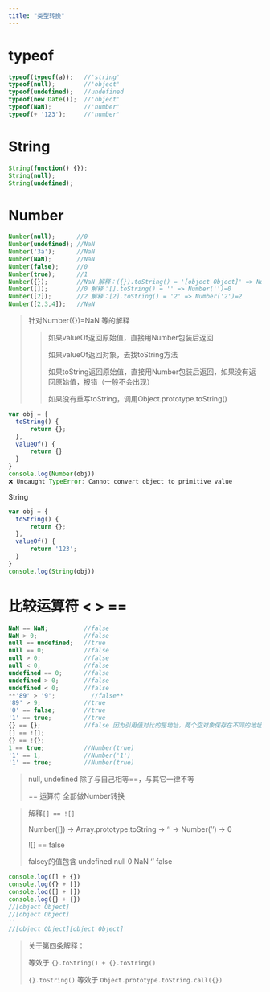 ```yaml
---
title: "类型转换"
---
```


# typeof

```jsx
typeof(typeof(a));   //'string'
typeof(null);        //'object'
typeof(undefined);   //undefined
typeof(new Date());  //'object'
typeof(NaN);         //'number'
typeof(+ '123');     //'number'

```

# String

```jsx
String(function() {});
String(null);
String(undefined);
```

# Number

```jsx
Number(null);      //0
Number(undefined); //NaN
Number('3a');      //NaN
Number(NaN);       //NaN
Number(false);     //0
Number(true);      //1
Number({});        //NaN 解释：({}).toString() = '[object Object]' => Number('[object Object]')
Number([]);        //0 解释：[].toString() = '' => Number('')=0
Number([2]);       //2 解释：[2].toString() = '2' => Number('2')=2
Number([2,3,4]);   //NaN
```

> 针对Number({})=NaN 等的解释
> 
> 
> > 如果valueOf返回原始值，直接用Number包装后返回
> > 
> > 
> > 如果valueOf返回对象，去找toString方法
> > 
> > 如果toString返回原始值，直接用Number包装后返回，如果没有返回原始值，报错（一般不会出现）
> > 
> > 如果没有重写toString，调用Object.prototype.toString()
> > 

```jsx
var obj = {
  toString() {
      return {};
  },
  valueOf() {
      return {}
  }
}
console.log(Number(obj))
❌ Uncaught TypeError: Cannot convert object to primitive value
```

String

```jsx
var obj = {
  toString() {
      return {};
  },
  valueOf() {
      return '123';
  }
}
console.log(String(obj))
```

# 比较运算符 < > ==

```jsx
NaN == NaN;          //false
NaN > 0;             //false
null == undefined;   //true
null == 0;           //false
null > 0;            //false
null < 0;            //false
undefined == 0;      //false
undefined > 0;       //false
undefined < 0;       //false
**'89' > '9';          //false**
'89' > 9;            //true
'0' == false;        //true
'1' == true;         //true
{} == {};            //false 因为引用值对比的是地址，两个空对象保存在不同的地址中
[] == ![];
{} == !{};
1 == true;           //Number(true)
'1' == 1;            //Number('1')
'1' == true;         //Number(true)
```

> null, undefined 除了与自己相等==，与其它一律不等
> 
> 
> == 运算符 全部做Number转换
> 

> 解释`[] == ![]`
> 
> 
> Number([]) → Array.prototype.toString → ‘’ → Number(’’) → 0
> 
> ![] == false
> 
> falsey的值包含 undefined null 0 NaN ‘’ false
> 

```jsx
console.log([] + {})
console.log({} + [])
console.log([] + [])
console.log({} + {})
//[object Object]
//[object Object]
''
//[object Object][object Object]
```

> 关于第四条解释：
> 
> 
> 等效于 `{}.toString() + {}.toString()`
> 
> `{}.toString()` 等效于 `Object.prototype.toString.call({})`
>